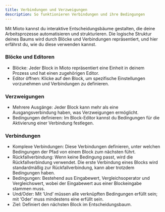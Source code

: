 ```yaml
---
title: Verbindungen und Verzweigungen
description: So funktionieren Verbindungen und ihre Bedingungen
---
```


Mit Mioto kannst du interaktive Entscheidungsbäume gestalten, die deine Arbeitsprozesse automatisieren und strukturieren. Die logische Struktur deines Baums wird durch Blöcke und Verbindungen repräsentiert, und hier erfährst du, wie du diese verwenden kannst.

### Blöcke und Editoren

* Blöcke: Jeder Block in Mioto repräsentiert eine Einheit in deinem Prozess und hat einen zugehörigen Editor.
* Editor öffnen: Klicke auf den Block, um spezifische Einstellungen vorzunehmen und Verbindungen zu definieren.

### Verzweigungen

* Mehrere Ausgänge: Jeder Block kann mehr als eine Ausgangsverbindung haben, was Verzweigungen ermöglicht.
* Bedingungen definieren: Im Block-Editor kannst du Bedingungen für die Aktivierung einer Verbindung festlegen.

### Verbindungen

* Komplexe Verbindungen: Diese Verbindungen definieren, unter welchen Bedingungen der Pfad von einem Block zum nächsten führt.
* Rückfallverbindung: Wenn keine Bedingung passt, wird die Rückfallverbindung verwendet. Die erste Verbindung eines Blocks wird standardmäßig zur Rückfallverbindung, kann aber trotzdem Bedingungen haben.
* Bedingungen: Bestehend aus Eingabewert, Vergleichsoperator und Vergleichswert, wobei der Eingabewert aus einer Blockeingabe stammen muss.
* Und/Oder: Mit ‘Und’ müssen alle verknüpften Bedingungen erfüllt sein; mit ‘Oder’ muss mindestens eine erfüllt sein.
* Ziel: Definiert den nächsten Block im Entscheidungsbaum.
